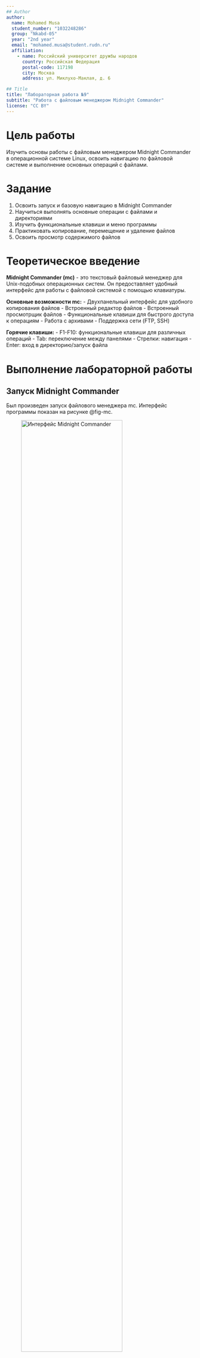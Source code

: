 ```yaml
---
## Author
author:
  name: Mohamed Musa
  student_number: "1032248286"
  group: "Nkabd-05"
  year: "2nd year"
  email: "mohamed.musa@student.rudn.ru"
  affiliation:
    - name: Российский университет дружбы народов
      country: Российская Федерация
      postal-code: 117198
      city: Москва
      address: ул. Миклухо-Маклая, д. 6

## Title
title: "Лабораторная работа №9"
subtitle: "Работа с файловым менеджером Midnight Commander"
license: "CC BY"
---
```


# Цель работы

Изучить основы работы с файловым менеджером Midnight Commander в операционной системе Linux, освоить навигацию по файловой системе и выполнение основных операций с файлами.

# Задание

1. Освоить запуск и базовую навигацию в Midnight Commander
2. Научиться выполнять основные операции с файлами и директориями
3. Изучить функциональные клавиши и меню программы
4. Практиковать копирование, перемещение и удаление файлов
5. Освоить просмотр содержимого файлов

# Теоретическое введение

**Midnight Commander (mc)** - это текстовый файловый менеджер для Unix-подобных операционных систем. Он предоставляет удобный интерфейс для работы с файловой системой с помощью клавиатуры.

**Основные возможности mc:**
- Двухпанельный интерфейс для удобного копирования файлов
- Встроенный редактор файлов
- Встроенный просмотрщик файлов
- Функциональные клавиши для быстрого доступа к операциям
- Работа с архивами
- Поддержка сети (FTP, SSH)

**Горячие клавиши:**
- F1-F10: функциональные клавиши для различных операций
- Tab: переключение между панелями
- Стрелки: навигация
- Enter: вход в директорию/запуск файла

# Выполнение лабораторной работы

## Запуск Midnight Commander

Был произведен запуск файлового менеджера mc. Интерфейс программы показан на рисунке @fig-mc.

![Интерфейс Midnight Commander](image/mc.png){#fig-mc width=80%}

## Навигация по файловой системе

Была изучена навигация по файловой системе с помощью mc:

```bash
# Запуск mc
mc

# Навигация с помощью стрелок
# Tab для переключения панелей
# F3 для просмотра файлов
# F4 для редактирования файлов
```

## Основные операции

В ходе работы были выполнены следующие операции:

```bash
# Создание директории
F7 (или Ctrl+F7 для множественного выбора)

# Копирование файлов
F5 (или F6 для перемещения)

# Удаление файлов
F8

# Выбор группы файлов
Insert или +

# Поиск файлов
Alt+?
```

## Просмотр содержимого файлов

Было изучено использование встроенного просмотрщика для просмотра содержимого файлов различных типов.

# Выводы

В ходе лабораторной работы были успешно выполнены следующие задачи:

1. ✅ Освоен запуск и базовая навигация в Midnight Commander
2. ✅ Изучены основные операции с файлами и директориями
3. ✅ Практиковано использование функциональных клавиш
4. ✅ Выполнены операции копирования, перемещения и удаления файлов
5. ✅ Освоен просмотр содержимого файлов

Получены навыки эффективной работы с файловым менеджером Midnight Commander, что значительно упрощает навигацию по файловой системе и выполнение операций с файлами в командной среде Linux.

# Список литературы{.unnumbered}

::: {#refs}
- Midnight Commander Documentation: [https://midnight-commander.org/](https://midnight-commander.org/)
- MC User's Guide: [https://www.ibiblio.org/mc/faq/mc.html](https://www.ibiblio.org/mc/faq/mc.html)
- Linux File Managers: [https://wiki.archlinux.org/title/File_manager_functionality](https://wiki.archlinux.org/title/File_manager_functionality)
:::
